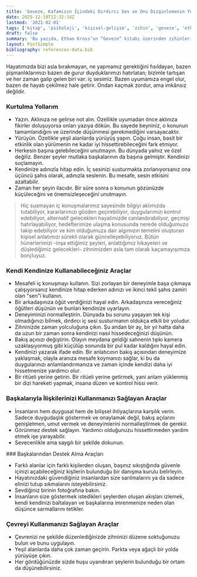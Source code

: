 ```yaml
---
title: 'Geveze, Kafamızın İçindeki Dırdırcı Ses ve Onu Dizginlemenin Yolları - Ethan Kross'
date: 2025-12-10T12:32:14Z
lastmod: '2021-02-01'
tags: ['kitap', 'psikoloji', 'kişisel-gelişim', 'zihin', 'geveze', 'ethan-kross']
draft: false
summary: 'Bu yazıda, Ethan Kross’un “Geveze” kitabı üzerinden zihinlerimizdeki dırdırcı iç sesi tanımlıyor, onun hayatımız üzerindeki etkilerini inceliyor ve bu sesi dizginleyebilmek için uygulanabilecek stratejileri keşfediyoruz.'
layout: PostSimple
bibliography: references-data.bib
---
```


Hayatımızda bizi asla bırakmayan, ne yapmamız gerektiğini fısıldayan, bazen pişmanlıklarımızı bazen de gurur duyduklarımızı hatırlatan; bizimle tartışan ve her zaman galip gelen biri var: iç sesimiz. Bazen uyumamıza engel olur, bazen de hayatı çekilmez hale getirir. Ondan kaçmak zordur, ama imkânsız değildir.

### Kurtulma Yollarım

- Yazın. Aklınıza ne gelirse not alın. Özellikle uyumadan önce aklınıza fikirler doluşuyorsa onları yazıya dökün. Bu sayede beyniniz, o konunun tamamlandığını ve üzerinde düşünmesi gerekmediğini varsayacaktır.
- Yürüyün. Özellikle yeşil alanlarda yürüyüş yapın. Çoğu insan, basit bir etkinlik olan yürümenin ne kadar iyi hissettirebileceğini fark etmiyor.
- Herkesin başına gelebileceğini unutmayın. Bu dünyada yalnız ve özel değiliz. Benzer şeyler mutlaka başkalarının da başına gelmiştir. Kendinizi suçlamayın.
- Kendinize adınızla hitap edin. İç sesinizi susturmakta zorlanıyorsanız ona üçüncü şahıs olarak, adınızla seslenin. Bu mesafe, sesin etkisini azaltabilir.
- Zaman her şeyin ilacıdır. Bir süre sonra o konunun gözünüzde küçüleceğini ve önemsizleşeceğini unutmayın.

> Hiç susmayan iç konuşmalarımız sayesinde bilgiyi aklımızda tutabiliyor, kararlarımızı gözden geçirebiliyor, duygularımızı kontrol edebiliyor, alternatif gelecekleri hayalimizde canlandırabiliyor, geçmişi hatırlayabiliyor, hedeflerimize ulaşma konusunda nerede olduğumuzu takip edebiliyor ve kim olduğumuza dair algımızın temelini oluşturan kişisel anlatımızı sürekli olarak güncelleyebiliyoruz. Bütün hünerlerimizi -inşa ettiğimiz şeyleri, anlattığımız hikayeleri ve düşlediğimiz gelecekleri- zihnimizden asla tam olarak kaçamayışımıza borçluyuz.

### Kendi Kendinize Kullanabileceğiniz Araçlar

- Mesafeli iç konuşmayı kullanın. Sizi zorlayan bir deneyimle başa çıkmaya çalışıyorsanız kendinize hitap ederken adınızı ve ikinci tekil şahıs zamiri olan "sen"i kullanın.
- Bir arkadaşınıza öğüt verdiğinizi hayal edin. Arkadaşınıza vereceğiniz öğütleri düşünün ve bunları kendinize uyarlayın.
- Deneyiminizi normalleştirin. Dünyada bu sorunu yaşayan tek kişi olmadığınızı bilmek, dırdırcı iç sesi susturmanın oldukça etkili bir yoludur.
- Zihninizde zaman yolculuğuna çıkın. Şu andan bir ay, bir yıl hatta daha da uzun bir zaman sonra kendinizi nasıl hissedeceğinizi düşünün.
- Bakış açınızı değiştirin. Olayın meydana geldiği sahnenin tıpkı kamera uzaklaşıyormuş gibi küçülüp sonunda bir pul kadar kaldığını hayal edin.
- Kendinizi yazarak ifade edin. Bir anlatıcının bakış açısından deneyimize yaklaşmak, olayla aranıza mesafe koymanızı sağlar, ki bu da duygularınızı anlamlandırmanıza ve zaman içinde kendizi daha iyi hissetmenize yardımcı olur.
- Bir ritüeli yerine getirin. Bir ritüeli yerine getirmek, yani anlam yüklenmiş bir dizi hareketi yapmak, insana düzen ve kontrol hissi verir.

### Başkalarıyla İlişkilerinizi Kullanmanızı Sağlayan Araçlar

- İnsanların hem duygusal hem de bilişsel ihtiyaçlarına karşılık verin. Sadece duygudaşlık göstermek ve onaylamak değil, bakış açılarını genişletmen, umut vermek ve deneyimlerini normalleştirmek de gerekir.
- Görünmez destek sağlayın. Yardımcı olduğunuzu hissettirmeden yardım etmek işe yarayabilir.
- Sevecenlikle ama saygılı bir şekilde dokunun.

### Başkalarından Destek Alma Araçları

- Farklı alanlar için farklı kişilerden oluşan, başınız sıkıştığında güvenle içinizi açabileceğiniz kişilerin bulunduğu bir danışma kurulu belirleyin.
- Hayatınızdaki güvendiğiniz insanlardan size sarılmalarını ya da sadece elinizi tutup sıkmalarını isteyebilirsiniz.
- Sevdiğiniz birinin fotoğrafına bakın.
- İnsanların size göstermek istedikleri şeylerden oluşan akışları izlemek, kendi kendinizi baltalayan ve başkalarına imrenmenize neden olan düşünce sarmallarını tetikler.

### Çevreyi Kullanmanızı Sağlayan Araçlar

- Çevrenizi ne şekilde düzenlediğinizde zihninizi düzene soktuğunuzu bulun ve bunu uygulayın.
- Yeşil alanlarda daha çok zaman geçirin. Parkta veya ağaçlı bir yolda yürüyüşe çıkın.
- Her gördüğünüzde sizde huşu uyandıran şeylerin bulunduğu bir ortam da düşünebilirsiniz.

